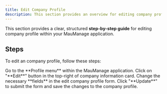 ```yaml
---
title: Edit Company Profile
description: This section provides an overview for editing company profile.
---
```


This section provides a clear, structured **step-by-step guide** for editing company profile within your MauManage application.

## Steps

To edit an company profile, follow these steps:

<Step>
  <StepItem title="Navigate to Profile Menu">
    Go to the **Profile menu** within the MauManage application.
  </StepItem>

  <StepItem title="Edit Company">
    Click on "**Edit**" button in the top-right of company information card.
  </StepItem>

  <StepItem title="Modify Fields">
    Change the necessary **fields** in the edit company profile form.
  </StepItem>

  <StepItem title="Update Company Profile">
    Click "**Update**" to submit the form and save the changes to the company profile.
  </StepItem>
</Step>